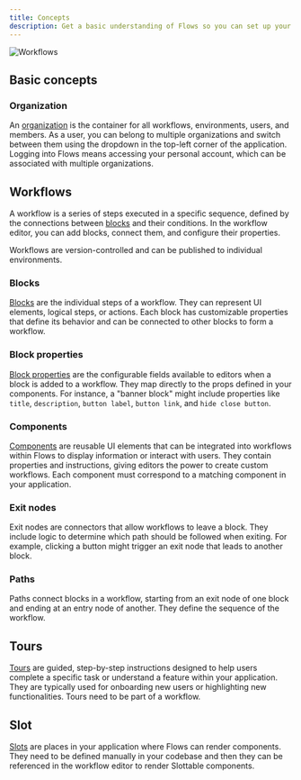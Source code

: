 ```yaml
---
title: Concepts
description: Get a basic understanding of Flows so you can set up your organization and start using Flows effectively.
---
```


![Workflows](/workflows/main.png)

## Basic concepts

### Organization

An [organization](/organization-setup/organizations) is the container for all workflows, environments, users, and members. As a user, you can belong to multiple organizations and switch between them using the dropdown in the top-left corner of the application. Logging into Flows means accessing your personal account, which can be associated with multiple organizations.

## Workflows

A workflow is a series of steps executed in a specific sequence, defined by the connections between [blocks](/blocks-overview) and their conditions. In the workflow editor, you can add blocks, connect them, and configure their properties.

Workflows are version-controlled and can be published to individual environments.

### Blocks

[Blocks](/blocks-overview) are the individual steps of a workflow. They can represent UI elements, logical steps, or actions. Each block has customizable properties that define its behavior and can be connected to other blocks to form a workflow.

### Block properties

[Block properties](/block-properties/overview) are the configurable fields available to editors when a block is added to a workflow. They map directly to the props defined in your components. For instance, a "banner block" might include properties like `title`, `description`, `button label`, `button link`, and `hide close button`.

### Components

[Components](/components/overview) are reusable UI elements that can be integrated into workflows within Flows to display information or interact with users. They contain properties and instructions, giving editors the power to create custom workflows. Each component must correspond to a matching component in your application.

### Exit nodes

Exit nodes are connectors that allow workflows to leave a block. They include logic to determine which path should be followed when exiting. For example, clicking a button might trigger an exit node that leads to another block.

### Paths

Paths connect blocks in a workflow, starting from an exit node of one block and ending at an entry node of another. They define the sequence of the workflow.

## Tours

[Tours](/tours) are guided, step-by-step instructions designed to help users complete a specific task or understand a feature within your application. They are typically used for onboarding new users or highlighting new functionalities. Tours need to be part of a workflow.

## Slot

[Slots](/block-properties/slot) are places in your application where Flows can render components. They need to be defined manually in your codebase and then they can be referenced in the workflow editor to render Slottable components.
